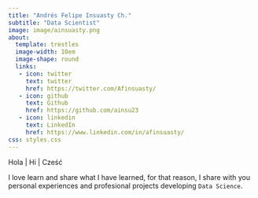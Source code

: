 ```yaml
---
title: "Andrés Felipe Insuasty Ch."
subtitle: "Data Scientist"
image: image/ainsuasty.png
about: 
  template: trestles
  image-width: 10em
  image-shape: round
  links:
   - icon: twitter
     text: twitter
     href: https://twitter.com/Afinsuasty/
   - icon: github
     text: Github
     href: https://github.com/ainsu23
   - icon: linkedin 
     text: LinkedIn
     href: https://www.linkedin.com/in/afinsuasty/
css: styles.css
---
```



Hola | Hi | Cześć

I love learn and share what I have learned, for that reason, I share with you
personal experiences and profesional projects developing `Data Science`.


